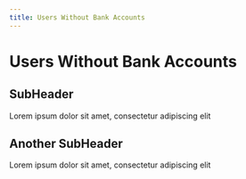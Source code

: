 ```yaml
---
title: Users Without Bank Accounts
---
```

# Users Without Bank Accounts

## SubHeader
Lorem ipsum dolor sit amet, consectetur adipiscing elit

## Another SubHeader
Lorem ipsum dolor sit amet, consectetur adipiscing elit